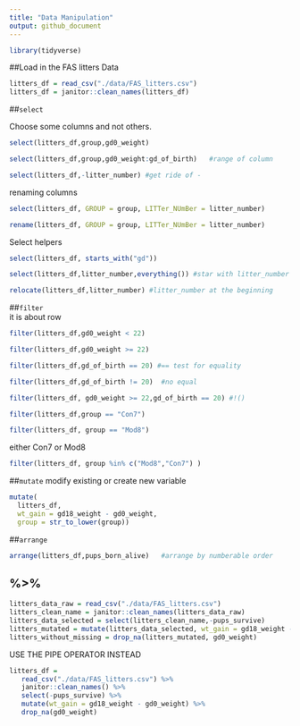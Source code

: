 ```yaml
---
title: "Data Manipulation"
output: github_document
---
```

```r
library(tidyverse)

```

##Load in the FAS litters Data
```r
litters_df = read_csv("./data/FAS_litters.csv")
litters_df = janitor::clean_names(litters_df)
```

##`select`

Choose some columns and not others.
```r
select(litters_df,group,gd0_weight)
```
```r
select(litters_df,group,gd0_weight:gd_of_birth)   #range of column

```

```r
select(litters_df,-litter_number) #get ride of -
```

renaming columns 

```r
select(litters_df, GROUP = group, LITTer_NUmBer = litter_number)
```


```r
rename(litters_df, GROUP = group, LITTer_NUmBer = litter_number)
```

Select helpers

```r
select(litters_df, starts_with("gd"))
```

```r
select(litters_df,litter_number,everything()) #star with litter_number
```

```r
relocate(litters_df,litter_number) #litter_number at the beginning 
```


##`filter`    
it is about row 

```r
filter(litters_df,gd0_weight < 22)
```

```r
filter(litters_df,gd0_weight >= 22)
```

```r
filter(litters_df,gd_of_birth == 20) #== test for equality
```

```r
filter(litters_df,gd_of_birth != 20)  #no equal
```

```r
filter(litters_df, gd0_weight >= 22,gd_of_birth == 20) #!()
```


```r
filter(litters_df,group == "Con7")
```

```r
filter(litters_df, group == "Mod8")
```

either Con7 or Mod8
```r
filter(litters_df, group %in% c("Mod8","Con7") )
```

##`mutate`
modify existing or create new variable

```r
mutate(
  litters_df,
  wt_gain = gd18_weight - gd0_weight,
  group = str_to_lower(group))
```


##`arrange`

```r
arrange(litters_df,pups_born_alive)   #arrange by numberable order 
```

## %>%
```r
litters_data_raw = read_csv("./data/FAS_litters.csv")
litters_clean_name = janitor::clean_names(litters_data_raw)
litters_data_selected = select(litters_clean_name,-pups_survive)
litters_mutated = mutate(litters_data_selected, wt_gain = gd18_weight - gd0_weight)
litters_without_missing = drop_na(litters_mutated, gd0_weight)
```

USE THE PIPE OPERATOR INSTEAD

```r
litters_df = 
   read_csv("./data/FAS_litters.csv") %>%
   janitor::clean_names() %>%
   select(-pups_survive) %>%
   mutate(wt_gain = gd18_weight - gd0_weight) %>%
   drop_na(gd0_weight)
```





